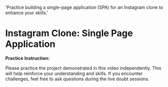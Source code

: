 
  'Practice building a single-page application (SPA) for an Instagram clone to enhance your skills.'

<HeroPattern />

# Instagram Clone: Single Page Application

**Practice Instruction:**

Please practice the project demonstrated in this video independently. This will help reinforce your understanding and skills. If you encounter challenges, feel free to ask questions during the live doubt sessions.
